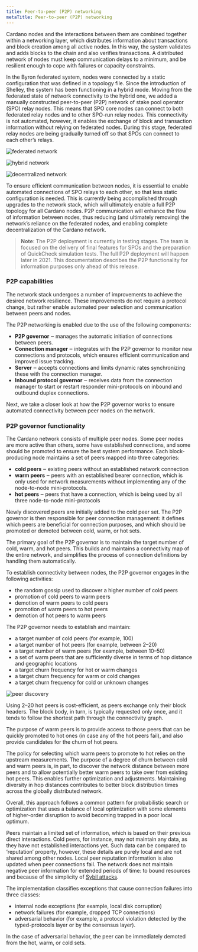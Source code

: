 ```yaml
---
title: Peer-to-peer (P2P) networking
metaTitle: Peer-to-peer (P2P) networking
---
```


Cardano nodes and the interactions between them are combined together within a networking layer, which distributes information about transactions and block creation among all active nodes. In this way, the system validates and adds blocks to the chain and also verifies transactions. A distributed network of nodes must keep communication delays to a minimum, and be resilient enough to cope with failures or capacity constraints.

In the Byron federated system, nodes were connected by a static configuration that was defined in a topology file. Since the introduction of Shelley, the system has been functioning in a hybrid mode. Moving from the federated state of network connectivity to the hybrid one, we added a manually constructed peer-to-peer (P2P) network of stake pool operator (SPO) relay nodes. This means that SPO core nodes can connect to both federated relay nodes and to other SPO-run relay nodes. This connectivity is not automated, however, it enables the exchange of block and transaction information without relying on federated nodes. During this stage, federated relay nodes are being gradually turned off so that SPOs can connect to each other’s relays. 

![federated network](federated-p2p.jpg)

![hybrid network](hybrid-p2p.jpg)

![decentralized network](decentralized-p2p.jpg)

To ensure efficient communication between nodes, it is essential to enable automated connections of SPO relays to each other, so that less static configuration is needed. This is currently being accomplished through upgrades to the network stack, which will ultimately enable a full P2P topology for all Cardano nodes. P2P communication will enhance the flow of information between nodes, thus reducing (and ultimately removing) the network’s reliance on the federated nodes, and enabling complete decentralization of the Cardano network.

> **Note**: The P2P deployment is currently in testing stages. The team is focused on the delivery of final features for SPOs and the preparation of QuickCheck simulation tests. The full P2P deployment will happen later in 2021. This documentation describes the P2P functionality for information purposes only ahead of this release.

### P2P capabilities

The network stack undergoes a number of improvements to achieve the desired network resilience. These improvements do not require a protocol change, but rather enable automated peer selection and communication between peers and nodes.

The P2P networking is enabled due to the use of the following components:

+ **P2P governor** ‒ manages the automatic initiation of connections between peers. 
+ **Connection manager** ‒  integrates with the P2P governor to monitor new connections and protocols, which ensures efficient communication and improved issue tracking.
+ **Server** ‒ accepts connections and limits dynamic rates synchronizing these with the connection manager. 
+ **Inbound protocol governor** ‒ receives data from the connection manager to start or restart responder mini-protocols on inbound and outbound duplex connections.

Next, we take a closer look at how the P2P governor works to ensure automated connectivity between peer nodes on the network. 

### P2P governor functionality

The Cardano network consists of multiple peer nodes. Some peer nodes are more active than others, some have established connections, and some should be promoted to ensure the best system performance. Each block-producing node maintains a set of peers mapped into three categories:

+ **cold peers** ‒ existing peers without an established network connection
+ **warm peers** ‒ peers with an established bearer connection, which is only used for network measurements without implementing any of the node-to-node mini-protocols. 
+ **hot peers** ‒ peers that have a connection, which is being used by all three node-to-node mini-protocols

Newly discovered peers are initially added to the cold peer set. The P2P governor is then responsible for peer connection management: it defines which peers are beneficial for connection purposes, and which should be promoted or demoted between cold, warm, or hot sets. 

The primary goal of the P2P governor is to maintain the target number of cold, warm, and hot peers. This builds and maintains a connectivity map of the entire network, and simplifies the process of connection definitions by handling them automatically. 

To establish connectivity between nodes, the P2P governor engages in the following activities:

+ the random gossip used to discover a higher number of cold peers
+ promotion of cold peers to warm peers
+ demotion of warm peers to cold peers
+ promotion of warm peers to hot peers
+ demotion of hot peers to warm peers

The P2P governor needs to establish and maintain:

+ a target number of cold peers (for example, 100)
+ a target number of hot peers (for example, between 2–20)
+ a target number of warm peers (for example, between 10–50)
+ a set of warm peers that are sufficiently diverse in terms of hop distance and geographic locations
+ a target churn frequency for hot or warm changes
+ a target churn frequency for warm or cold changes
+ a target churn frequency for cold or unknown changes

![peer discovery](peer-discovery.jpg)

Using 2–20 hot peers is cost-efficient, as peers exchange only their block headers. The block body, in turn, is typically requested only once, and it tends to follow the shortest path through the connectivity graph. 

The purpose of warm peers is to provide access to those peers that can be quickly promoted to hot ones (in case any of the hot peers fail), and also provide candidates for the churn of hot peers. 

The policy for selecting which warm peers to promote to hot relies on the upstream measurements. The purpose of a degree of churn between cold and warm peers is, in part, to discover the network distance between more peers and to allow potentially better warm peers to take over from existing hot peers. This enables further optimization and adjustments. Maintaining diversity in hop distances contributes to better block distribution times across the globally distributed network. 

Overall, this approach follows a common pattern for probabilistic search or optimization that uses a balance of local optimization with some elements of higher-order disruption to avoid becoming trapped in a poor local optimum.

Peers maintain a limited set of information, which is based on their previous direct interactions. Cold peers, for instance, may not maintain any data, as they have not established interactions yet. Such data can be compared to ‘reputation’ property, however, these details are purely local and are not shared among other nodes.  Local peer reputation information is also updated when peer connections fail. The network does not maintain negative peer information for extended periods of time: to bound resources and because of the simplicity of [Sybil attacks](https://iohk.io/en/blog/posts/2018/10/29/preventing-sybil-attacks/).

The implementation classifies exceptions that cause connection failures into three classes:

+ internal node exceptions (for example, local disk corruption)
+ network failures (for example, dropped TCP connections) 
+ adversarial behavior (for example, a protocol violation detected by the typed-protocols layer or by the consensus layer).

In the case of adversarial behavior, the peer can be immediately demoted from the hot, warm, or cold sets. 
